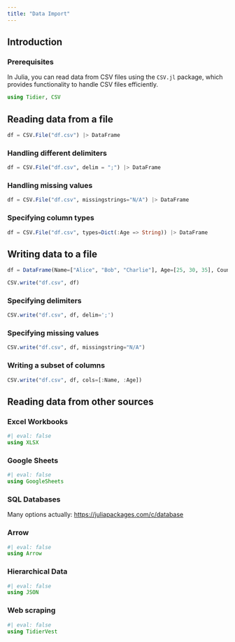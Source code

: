 ```yaml
---
title: "Data Import"
---
```


## Introduction

### Prerequisites

In Julia, you can read data from CSV files using the `CSV.jl` package, which provides functionality to handle CSV files efficiently.

```julia
using Tidier, CSV
```

## Reading data from a file

```julia
df = CSV.File("df.csv") |> DataFrame
```

### Handling different delimiters

```julia
df = CSV.File("df.csv", delim = ";") |> DataFrame
```

### Handling missing values

```julia
df = CSV.File("df.csv", missingstrings="N/A") |> DataFrame
```

### Specifying column types

```julia
df = CSV.File("df.csv", types=Dict(:Age => String)) |> DataFrame
```

## Writing data to a file

```julia
df = DataFrame(Name=["Alice", "Bob", "Charlie"], Age=[25, 30, 35], Country=["US", "UK", "Canada"])

CSV.write("df.csv", df)
```

### Specifying delimiters

```julia
CSV.write("df.csv", df, delim=';')
```

### Specifying missing values

```julia
CSV.write("df.csv", df, missingstring="N/A")
```

### Writing a subset of columns

```julia
CSV.write("df.csv", df, cols=[:Name, :Age])
```

## Reading data from other sources

### Excel Workbooks

```julia
#| eval: false
using XLSX
```

### Google Sheets

```julia
#| eval: false
using GoogleSheets
```

### SQL Databases

Many options actually: [https://juliapackages.com/c/database](https://juliapackages.com/c/database)

### Arrow

```julia
#| eval: false
using Arrow
```

### Hierarchical Data

```julia
#| eval: false
using JSON
```

### Web scraping

```julia
#| eval: false
using TidierVest
```